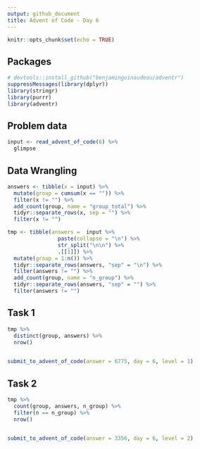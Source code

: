 ```yaml
---
output: github_document
title: Advent of Code - Day 6
---
```


```r
knitr::opts_chunk$set(echo = TRUE)
```

## Packages

```r
# devtools::install_github("benjaminguinaudeau/adventr")
suppressMessages(library(dplyr))
library(stringr)
library(purrr)
library(adventr)
```

## Problem data

```r
input <- read_advent_of_code(6) %>%
  glimpse
```


## Data Wrangling

```r

answers <- tibble(x = input) %>%
  mutate(group = cumsum(x == "")) %>%
  filter(x != "") %>%
  add_count(group, name = "group_total") %>%
  tidyr::separate_rows(x, sep = "") %>%
  filter(x != "")

tmp <- tibble(answers =  input %>%
                paste(collapse = "\n") %>%
                str_split("\n\n") %>%
                .[[1]]) %>%
  mutate(group = 1:n()) %>%
  tidyr::separate_rows(answers, "sep" = "\n") %>%
  filter(answers != "") %>%
  add_count(group, name = "n_group") %>%
  tidyr::separate_rows(answers, "sep" = "") %>%
  filter(answers != "")

```

## Task 1

```r

tmp %>%
  distinct(group, answers) %>%
  nrow()
  

```

```r
submit_to_advent_of_code(answer = 6775, day = 6, level = 1)
```

## Task 2

```r
tmp %>%
  count(group, answers, n_group) %>%
  filter(n == n_group) %>%
  nrow()
  
```

```r
submit_to_advent_of_code(answer = 3356, day = 6, level = 2)
```

